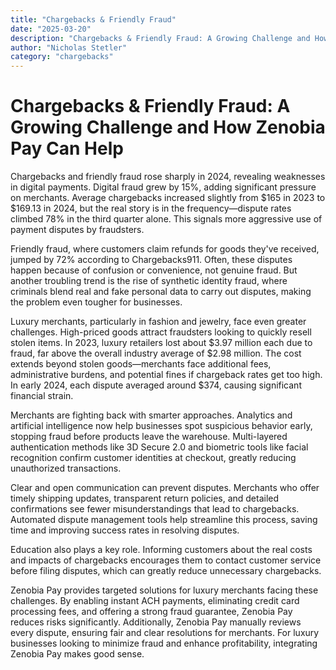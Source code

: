 ```yaml
---
title: "Chargebacks & Friendly Fraud"
date: "2025-03-20"
description: "Chargebacks & Friendly Fraud: A Growing Challenge and How Zenobia Pay Can Help"
author: "Nicholas Stetler"
category: "chargebacks"
---
```


# Chargebacks & Friendly Fraud: A Growing Challenge and How Zenobia Pay Can Help

Chargebacks and friendly fraud rose sharply in 2024, revealing weaknesses in digital payments. Digital fraud grew by 15%, adding significant pressure on merchants. Average chargebacks increased slightly from $165 in 2023 to $169.13 in 2024, but the real story is in the frequency—dispute rates climbed 78% in the third quarter alone. This signals more aggressive use of payment disputes by fraudsters.

Friendly fraud, where customers claim refunds for goods they've received, jumped by 72% according to Chargebacks911. Often, these disputes happen because of confusion or convenience, not genuine fraud. But another troubling trend is the rise of synthetic identity fraud, where criminals blend real and fake personal data to carry out disputes, making the problem even tougher for businesses.

Luxury merchants, particularly in fashion and jewelry, face even greater challenges. High-priced goods attract fraudsters looking to quickly resell stolen items. In 2023, luxury retailers lost about $3.97 million each due to fraud, far above the overall industry average of $2.98 million. The cost extends beyond stolen goods—merchants face additional fees, administrative burdens, and potential fines if chargeback rates get too high. In early 2024, each dispute averaged around $374, causing significant financial strain.

Merchants are fighting back with smarter approaches. Analytics and artificial intelligence now help businesses spot suspicious behavior early, stopping fraud before products leave the warehouse. Multi-layered authentication methods like 3D Secure 2.0 and biometric tools like facial recognition confirm customer identities at checkout, greatly reducing unauthorized transactions.

Clear and open communication can prevent disputes. Merchants who offer timely shipping updates, transparent return policies, and detailed confirmations see fewer misunderstandings that lead to chargebacks. Automated dispute management tools help streamline this process, saving time and improving success rates in resolving disputes.

Education also plays a key role. Informing customers about the real costs and impacts of chargebacks encourages them to contact customer service before filing disputes, which can greatly reduce unnecessary chargebacks.

Zenobia Pay provides targeted solutions for luxury merchants facing these challenges. By enabling instant ACH payments, eliminating credit card processing fees, and offering a strong fraud guarantee, Zenobia Pay reduces risks significantly. Additionally, Zenobia Pay manually reviews every dispute, ensuring fair and clear resolutions for merchants. For luxury businesses looking to minimize fraud and enhance profitability, integrating Zenobia Pay makes good sense.
